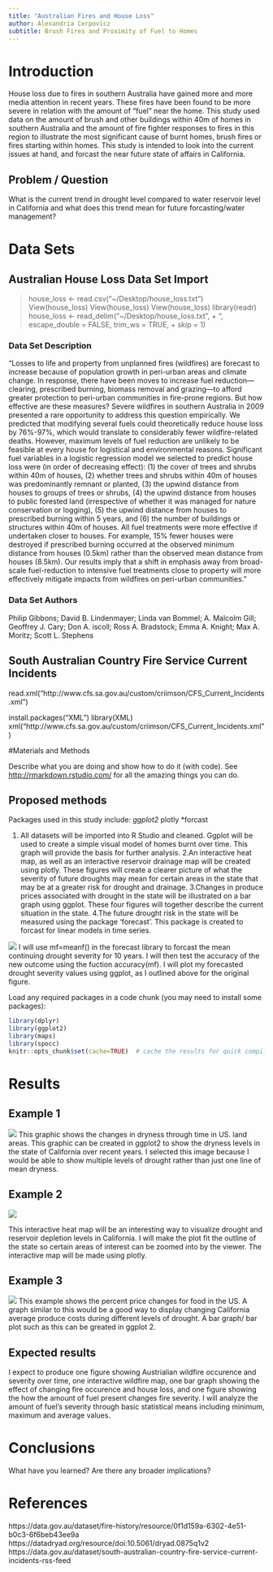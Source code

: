 ```yaml
---
title: "Australian Fires and House Loss"
author: Alexandria Cerpovicz
subtitle: Brush Fires and Proximity of Fuel to Homes
---
```


# Introduction

House loss due to fires in southern Australia have gained more and more media attention in recent years. These fires have been found to be more severe in relation with the amount of "fuel" near the home. This study used data on the amount of brush and other buildings within 40m of homes in southern Australia and the amount of fire fighter responses to fires in this region to illustrate the most significant cause of burnt homes, brush fires or fires starting within homes. This study is intended to look into the current issues at hand, and forcast the near future state of affairs in California.
  
## Problem / Question
What is the current trend in drought level compared to water reservoir level in California and what does this trend mean for future forcasting/water management?

# Data Sets

## Australian House Loss Data Set Import
> house_loss <- read.csv("~/Desktop/house_loss.txt")
>   View(house_loss)
> View(house_loss)
> View(house_loss)
> library(readr)
> house_loss <- read_delim("~/Desktop/house_loss.txt", 
+     "\t", escape_double = FALSE, trim_ws = TRUE, 
+     skip = 1)

### Data Set Description
"Losses to life and property from unplanned fires (wildfires) are forecast to increase because of population growth in peri-urban areas and climate change. In response, there have been moves to increase fuel reduction—clearing, prescribed burning, biomass removal and grazing—to afford greater protection to peri-urban communities in fire-prone regions. But how effective are these measures? Severe wildfires in southern Australia in 2009 presented a rare opportunity to address this question empirically. We predicted that modifying several fuels could theoretically reduce house loss by 76%-97%, which would translate to considerably fewer wildfire-related deaths. However, maximum levels of fuel reduction are unlikely to be feasible at every house for logistical and environmental reasons. Significant fuel variables in a logistic regression model we selected to predict house loss were (in order of decreasing effect): (1) the cover of trees and shrubs within 40m of houses, (2) whether trees and shrubs within 40m of houses was predominantly remnant or planted, (3) the upwind distance from houses to groups of trees or shrubs, (4) the upwind distance from houses to public forested land (irrespective of whether it was managed for nature conservation or logging), (5) the upwind distance from houses to prescribed burning within 5 years, and (6) the number of buildings or structures within 40m of houses. All fuel treatments were more effective if undertaken closer to houses. For example, 15% fewer houses were destroyed if prescribed burning occurred at the observed minimum distance from houses (0.5km) rather than the observed mean distance from houses (8.5km). Our results imply that a shift in emphasis away from broad-scale fuel-reduction to intensive fuel treatments close to property will more effectively mitigate impacts from wildfires on peri-urban communities." 

### Data Set Authors

Philip Gibbons; David B. Lindenmayer; Linda van Bommel; A. Malcolm Gill; Geoffrey J. Cary; Don A. iscoll; Ross A. Bradstock; Emma A. Knight; Max A. Moritz; Scott L. Stephens

## South Australian Country Fire Service Current Incidents
read.xml("http://www.cfs.sa.gov.au/custom/criimson/CFS_Current_Incidents.xml")

install.packages("XML")
library(XML)
xml("http://www.cfs.sa.gov.au/custom/criimson/CFS_Current_Incidents.xml")

#Materials and Methods

Describe what you are doing and show how to do it (with code).
See [http://rmarkdown.rstudio.com/](http://rmarkdown.rstudio.com/) for all the amazing things you can do.

## Proposed methods

Packages used in this study include:
*ggplot2
*plotly
*forcast

1. All datasets will be imported into R Studio and cleaned. Ggplot will be used to create a simple visual model of homes burnt over time. This graph will provide the basis for further analysis. 
2.An interactive heat map, as well as an interactive reservoir drainage map will be created using plotly. These figures will create a clearer picture of what the severity of future droughts may mean for certain areas in the state that may be at a greater risk for drought and drainage.
3.Changes in produce prices associated with drought in the state will be illustrated on a bar graph using ggplot. 
These four figures will together describe the current situation in the state. 
4.The future drought risk in the state will be measured using the package 'forecast'. This package is created to forcast for linear models in time series.

![](https://github.com/robjhyndman/forecast)
I will use mf=meanf() in the forecast library to forcast the mean continuing drought severity for 10 years. I will then test the accuracy of the new outcome using the fuction accuracy(mf). I will plot my forecasted drought severity values using ggplot, as I outlined above for the original figure.


Load any required packages in a code chunk (you may need to install some packages):

```r
library(dplyr)
library(ggplot2)
library(maps)
library(spocc)
knitr::opts_chunk$set(cache=TRUE)  # cache the results for quick compiling
```



# Results

## Example 1
![](https://www.epa.gov/sites/production/files/styles/large/public/2016-07/drought-figure2-2016.png)
This graphic shows the changes in dryness through time in US. land areas. This graphic can be created in ggplot2 to show the dryness levels in the state of California over recent years. I selected this image because I would be able to show multiple levels of drought rather than just one line of mean dryness.

## Example 2
![](https://www.r-graph-gallery.com/112-overlaid-interactive-histogram-plotly/feed/)

This interactive heat map will be an interesting way to visualize drought and reservoir depletion levels in California. I will make the plot fit the outline of the state so certain areas of interest can be zoomed into by the viewer. The interactive map will be made using plotly.

## Example 3
![](https://www.theepochtimes.com/assets/uploads/2015/04/09/prince_increase_large.jpg)
This example shows the percent price changes for food in the US. A graph similar to this would be a good way to display changing California average produce costs during different levels of drought. A bar graph/ bar plot such as this can be greated in ggplot 2.


## Expected results

I expect to produce one figure showing Austrialian wildfire occurence and severity over time, one interactive wildfire map, one bar graph showing the effect of changing fire occurence and house loss, and one figure showing the how the amount of fuel present changes fire severity. I will analyze the amount of fuel's severity through basic statistical means including minimum, maximum and average values. 

# Conclusions

What have you learned?  Are there any broader implications?

# References
https://data.gov.au/dataset/fire-history/resource/0f1d159a-6302-4e51-b0c3-6f6beb43ee9a
https://datadryad.org/resource/doi:10.5061/dryad.0875q1v2
https://data.gov.au/dataset/south-australian-country-fire-service-current-incidents-rss-feed

